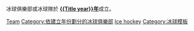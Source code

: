 <includeonly>冰球俱樂部或冰球隊於 '''[[{{Title year}}年]]'''成立。

{{Yearnav|建立的冰球俱樂部}}

[[Category:{{Title year}}年冰球|Team]]
[[Category:依建立年份劃分的冰球俱樂部]]
[[Category:{{Title year}}年建立的體育俱樂部|Ice hockey]]
</includeonly><noinclude>
{{Documentation}}
[[Category:冰球模板]]
</noinclude>